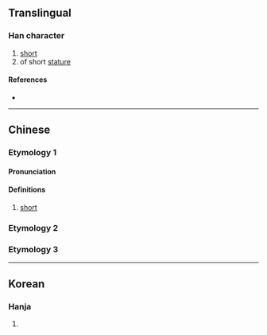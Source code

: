 {{character info}}
==Translingual==

===Han character===
{{Han char|rn=9|rad=人|as=05|sn=7|four=|canj=OUU|ids=⿰[[亻]][[出]]}}

# [[short]]
# of short [[stature]]

====References====
* {{Han ref|kx=0096.150|dkj=00465|hdz=10140.040|uh=3441|ud=13377}}

----

==Chinese==
{{zh-forms}}

===Etymology 1===

====Pronunciation====
{{zh-pron
|m=zhuō
|c=zyut3,zyut6
|mc=y
|oc=
|ma=
|cat=a
}}

====Definitions====
{{zh-hanzi}}

# [[short]]

===Etymology 2===
{{zh-see|儲|ss}}

===Etymology 3===
{{zh-see|貯|ss}}

----

==Korean==

===Hanja===
{{ko-hanja|짧다|짧을|출}}

# {{rfdef|ko|sort=人05}}